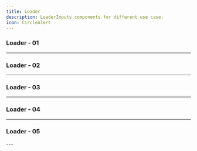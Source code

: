 ```yaml
---
title: Loader
description: LoaderInputs components for different use case.
icon: CircleAlert
---
```


### Loader - 01


<Preview link="loader/loader-01">
    <Loader01 />
</Preview>

---

### Loader - 02


<Preview link="loader/loader-02">
    <Loader02 />
</Preview>

---

### Loader - 03


<Preview link="loader/loader-03">
    <Loader03 />
</Preview>

---

### Loader - 04


<Preview link="loader/loader-04">
    <Loader04 />
</Preview>

---

### Loader - 05


<Preview link="loader/loader-05">
    <Loader05 />
</Preview>
---
